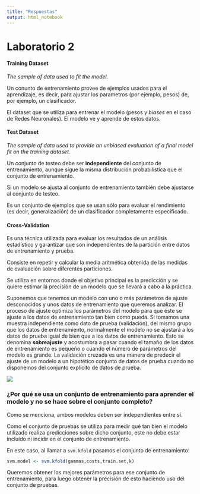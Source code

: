 ```yaml
---
title: "Respuestas"
output: html_notebook
---
```


# Laboratorio 2

#### Training Dataset

*The sample of data used to fit the model.*

Un conunto de entrenamiento provee de ejemplos usados para el aprendizaje, es decir, para ajustar los parametros (por ejemplo, pesos) de, por ejemplo, un clasificador.

El dataset que se utiliza para entrenar el modelo (pesos y *biases* en el caso de Redes Neuronales). El modelo ve y aprende de estos datos.

#### Test Dataset

*The sample of data used to provide an unbiased evaluation of a final model fit on the training dataset.*

Un conjunto de testeo debe ser **independiente** del conjunto de entrenamiento, aunque sigue la misma distribución probabilística que el conjunto de entrenamiento.

Si un modelo se ajusta al conjunto de entrenamiento también debe ajustarse al conjunto de testeo.

Es un conjunto de ejemplos que se usan sólo para evaluar el rendimiento (es decir, generalización) de un clasificador completamente especificado.

#### Cross-Validation
Es una técnica utilizada para evaluar los resultados de un análisis estadístico y garantizar que son independientes de la partición entre datos de entrenamiento y prueba.

Consiste en repetir y calcular la media aritmética obtenida de las medidas de evaluación sobre diferentes particiones.

Se utiliza en entornos donde el objetivo principal es la predicción y se quiere estimar la precisión de un modelo que se llevará a cabo a la práctica.

Suponemos que tenemos un modelo con uno o más parámetros de ajuste desconocidos y unos datos de entrenamiento que queremos analizar. El proceso de ajuste optimiza los parámetros del modelo para que éste se ajuste a los datos de entrenamiento tan bien como pueda. Si tomamos una muestra independiente como dato de prueba (validación), del mismo grupo que los datos de entrenamiento, normalmente el modelo no se ajustará a los datos de prueba igual de bien que a los datos de entrenamiento. Esto se denomina **sobreajuste** y acostumbra a pasar cuando el tamaño de los datos de entrenamiento es pequeño o cuando el número de parámetros del modelo es grande. La validación cruzada es una manera de predecir el ajuste de un modelo a un hipotético conjunto de datos de prueba cuando no disponemos del conjunto explícito de datos de prueba.

![](cross_validation.jpg)

### ¿Por qué se usa un conjunto de entrenamiento para aprender el modelo y no se hace sobre el conjunto completo?

Como se menciona, ambos modelos deben ser independientes entre sí.

Como el conjunto de pruebas se utiliza para medir qué tan bien el modelo utilizado realiza predicciones sobre dicho conjunto, este no debe estar incluído ni incidir en el conjunto de entrenamiento.

En este caso, al llamar a `svm.kfold` pasamos el conjunto de entrenamiento:

```r
svm.model <- svm.kfold(gammas,costs,train.set,k)
```

Queremos obtener los mejores parámetros para ese conjunto de entrenamiento, para luego obtener la precisión de esto haciendo uso del conjunto de pruebas.

